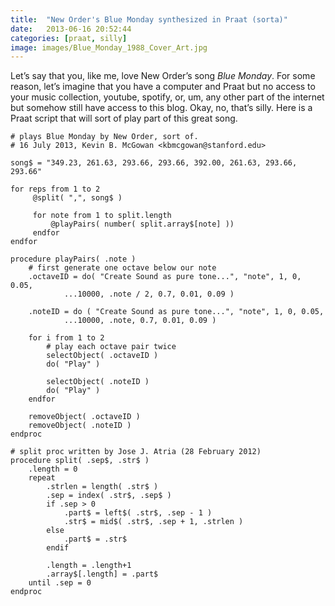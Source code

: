 ```yaml
---
title:  "New Order's Blue Monday synthesized in Praat (sorta)"
date:   2013-06-16 20:52:44
categories: [praat, silly]
image: images/Blue_Monday_1988_Cover_Art.jpg
---
```


Let's say that you, like me, love New Order's song _Blue Monday_.
For some reason, let's imagine that you have a computer and Praat
but no access to your music collection, youtube, spotify, or, um,
any other part of the internet but somehow still have access to
this blog.  Okay, no, that's silly.  Here is a Praat script that
will sort of play part of this great song.


```
# plays Blue Monday by New Order, sort of.
# 16 July 2013, Kevin B. McGowan <kbmcgowan@stanford.edu>

song$ = "349.23, 261.63, 293.66, 293.66, 392.00, 261.63, 293.66, 293.66"

for reps from 1 to 2
     @split( ",", song$ )

     for note from 1 to split.length
         @playPairs( number( split.array$[note] ))
     endfor
endfor

procedure playPairs( .note )
    # first generate one octave below our note
    .octaveID = do( "Create Sound as pure tone...", "note", 1, 0, 0.05,
            ...10000, .note / 2, 0.7, 0.01, 0.09 )

    .noteID = do ( "Create Sound as pure tone...", "note", 1, 0, 0.05,
            ...10000, .note, 0.7, 0.01, 0.09 )

    for i from 1 to 2
        # play each octave pair twice
        selectObject( .octaveID )
        do( "Play" )

        selectObject( .noteID )
        do( "Play" )
    endfor

    removeObject( .octaveID )
    removeObject( .noteID )
endproc

# split proc written by Jose J. Atria (28 February 2012)
procedure split( .sep$, .str$ )
    .length = 0
    repeat
        .strlen = length( .str$ )
        .sep = index( .str$, .sep$ )
        if .sep > 0
            .part$ = left$( .str$, .sep - 1 )
            .str$ = mid$( .str$, .sep + 1, .strlen )
        else
            .part$ = .str$
        endif

        .length = .length+1
        .array$[.length] = .part$
    until .sep = 0
endproc
```

